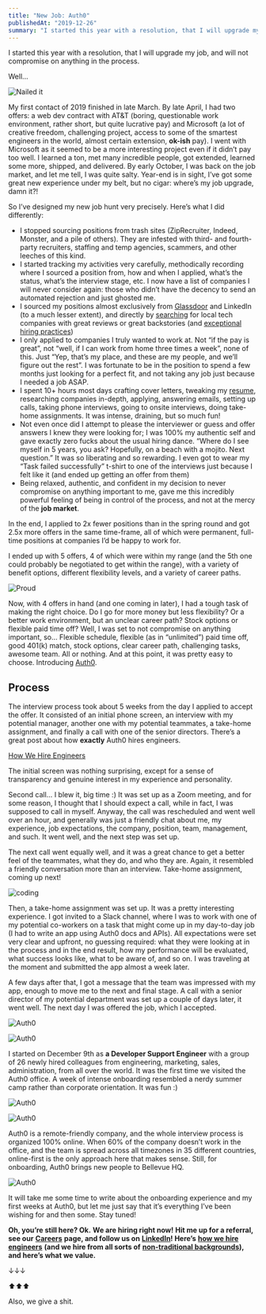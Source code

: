 ```yaml
---
title: "New Job: Auth0"
publishedAt: "2019-12-26"
summary: "I started this year with a resolution, that I will upgrade my job, and will not compromise on anything in the process."
---
```


I started this year with a resolution, that I will upgrade my job, and will not compromise on anything in the process.

Well…

![Nailed it](https://cdn.sanity.io/images/n3o7a5dl/production/2aeaa0688b82d491d6d85e782a88bf07d27fcfd9-259x149.png)

My first contact of 2019 finished in late March. By late April, I had two offers: a web dev contract with AT&T (boring, questionable work environment, rather short, but quite lucrative pay) and Microsoft (a lot of creative freedom, challenging project, access to some of the smartest engineers in the world, almost certain extension, __ok-ish__ pay). I went with Microsoft as it seemed to be a more interesting project even if it didn’t pay too well. I learned a ton, met many incredible people, got extended, learned some more, shipped, and delivered. By early October, I was back on the job market, and let me tell, I was quite salty. Year-end is in sight, I’ve got some great new experience under my belt, but no cigar: where’s my job upgrade, damn it?!

So I’ve designed my new job hunt very precisely. Here’s what I did differently:

* I stopped sourcing positions from trash sites (ZipRecruiter, Indeed, Monster, and a pile of others). They are infested with third- and fourth-party recruiters, staffing and temp agencies, scammers, and other leeches of this kind.
* I started tracking my activities very carefully, methodically recording where I sourced a position from, how and when I applied, what’s the status, what’s the interview stage, etc. I now have a list of companies I will never consider again: those who didn’t have the decency to send an automated rejection and just ghosted me.
* I sourced my positions almost exclusively from [Glassdoor](https://glassdoor.com/) and LinkedIn (to a much lesser extent), and directly by [searching](https://duckduckgo.com/) for local tech companies with great reviews or great backstories (and [exceptional hiring practices](https://github.com/poteto/hiring-without-whiteboards))
* I only applied to companies I truly wanted to work at. Not “if the pay is great”, not “well, if I can work from home three times a week”, none of this. Just “Yep, that’s my place, and these are my people, and we’ll figure out the rest”. I was fortunate to be in the position to spend a few months just looking for a perfect fit, and not taking any job just because I needed a job ASAP.
* I spent 10+ hours most days crafting cover letters, tweaking my [resume](https://rosnovsky.us/resume), researching companies in-depth, applying, answering emails, setting up calls, taking phone interviews, going to onsite interviews, doing take-home assignments. It was intense, draining, but so much fun!
* Not even once did I attempt to please the interviewer or guess and offer answers I knew they were looking for; I was 100% my authentic self and gave exactly zero fucks about the usual hiring dance. “Where do I see myself in 5 years, you ask? Hopefully, on a beach with a mojito. Next question.” It was so liberating and so rewarding. I even got to wear my “Task failed successfully” t-shirt to one of the interviews just because I felt like it (and ended up getting an offer from them)
* Being relaxed, authentic, and confident in my decision to never compromise on anything important to me, gave me this incredibly powerful feeling of being in control of the process, and not at the mercy of the __job market__.

In the end, I applied to 2x fewer positions than in the spring round and got 2.5x more offers in the same time-frame, all of which were permanent, full-time positions at companies I’d be happy to work for.

I ended up with 5 offers, 4 of which were within my range (and the 5th one could probably be negotiated to get within the range), with a variety of benefit options, different flexibility levels, and a variety of career paths.

![Proud](https://cdn.sanity.io/images/n3o7a5dl/production/092a5b24db6a734b563f88949dfc17daa0c2eddd-498x278.png)

Now, with 4 offers in hand (and one coming in later), I had a tough task of making the right choice. Do I go for more money but less flexibility? Or a better work environment, but an unclear career path? Stock options or flexible paid time off? Well, I was set to not compromise on anything important, so… Flexible schedule, flexible (as in “unlimited”) paid time off, good 401(k) match, stock options, clear career path, challenging tasks, awesome team. All or nothing. And at this point, it was pretty easy to choose. Introducing [Auth0](https://auth0.com/).

## **Process**

The interview process took about 5 weeks from the day I applied to accept the offer. It consisted of an initial phone screen, an interview with my potential manager, another one with my potential teammates, a take-home assignment, and finally a call with one of the senior directors. There’s a great post about how __exactly__ Auth0 hires engineers.

[How We Hire Engineers](https://auth0.com/blog/how-we-hire-engineers/)

The initial screen was nothing surprising, except for a sense of transparency and genuine interest in my experience and personality.

Second call… I blew it, big time :) It was set up as a Zoom meeting, and for some reason, I thought that I should expect a call, while in fact, I was supposed to call in myself. Anyway, the call was rescheduled and went well over an hour, and generally was just a friendly chat about me, my experience, job expectations, the company, position, team, management, and such. It went well, and the next step was set up.

The next call went equally well, and it was a great chance to get a better feel of the teammates, what they do, and who they are. Again, it resembled a friendly conversation more than an interview. Take-home assignment, coming up next!

![coding](https://cdn.sanity.io/images/n3o7a5dl/production/ddb35e084b37859af442154bad4c0500f203a871-500x300.png)

Then, a take-home assignment was set up. It was a pretty interesting experience. I got invited to a Slack channel, where I was to work with one of my potential co-workers on a task that might come up in my day-to-day job (I had to write an app using Auth0 docs and APIs). All expectations were set very clear and upfront, no guessing required: what they were looking at in the process and in the end result, how my performance will be evaluated, what success looks like, what to be aware of, and so on. I was traveling at the moment and submitted the app almost a week later.

A few days after that, I got a message that the team was impressed with my app, enough to move me to the next and final stage. A call with a senior director of my potential department was set up a couple of days later, it went well. The next day I was offered the job, which I accepted.

![Auth0](https://cdn.sanity.io/images/n3o7a5dl/production/6f5f2dded1630d2b10cca8b291533425ecb5c5c7-900x506.png)

![Auth0](https://cdn.sanity.io/images/n3o7a5dl/production/e45d71bd98a06e40c477223bacb6950fd4665054-900x675.png)

I started on December 9th as __a Developer Support Engineer__ with a group of 26 newly hired colleagues from engineering, marketing, sales, administration, from all over the world. It was the first time we visited the Auth0 office. A week of intense onboarding resembled a nerdy summer camp rather than corporate orientation. It was fun :)

![Auth0](https://cdn.sanity.io/images/n3o7a5dl/production/8240ea7f0e336da9be35bc93cc644f1b1c827cb5-900x676.png)

![Auth0](https://cdn.sanity.io/images/n3o7a5dl/production/a7c3c937368393bfdebd5b9b8179956f0f05f316-900x669.png)

Auth0 is a remote-friendly company, and the whole interview process is organized 100% online. When 60% of the company doesn’t work in the office, and the team is spread across all timezones in 35 different countries, online-first is the only approach here that makes sense. Still, for onboarding, Auth0 brings new people to Bellevue HQ.

![Auth0](https://cdn.sanity.io/images/n3o7a5dl/production/35ef53c8854d23fe9cc7dc667b7f24197f3c3f49-900x1109.png)

It will take me some time to write about the onboarding experience and my first weeks at Auth0, but let me just say that it’s everything I’ve been wishing for and then some. Stay tuned!

__Oh, you’re still here? Ok.__ ****__We are hiring right now!__**** __Hit me up for a referral, see our__ __[Careers](https://jobs.lever.co/auth0?lever-via=KkPp8EXnYD)__ __page, and follow us on__ __[LinkedIn](https://www.linkedin.com/company/auth0/)! Here’s__ __[how we hire engineers](https://auth0.com/blog/how-we-hire-engineers/)__ __(and we hire from all sorts of__ __[non-traditional backgrounds](https://auth0.com/blog/non-traditional-backgrounds-at-auth0/)), and here’s what we value.__

↓↓↓



⬆⬆⬆

Also, we give a shit.
